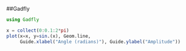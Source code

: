 ##Gadfly

```julia
using Gadfly

x = collect(0:0.1:2*pi)
plot(x=x, y=sin.(x), Geom.line,
     Guide.xlabel("Angle (radians)"), Guide.ylabel("Amplitude"))
```
